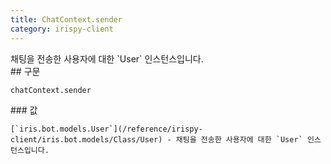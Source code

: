 ```yaml
---
title: ChatContext.sender
category: irispy-client
---
```


<Section>
  채팅을 전송한 사용자에 대한 `User` 인스턴스입니다.
</Section>
<Section>
  ## 구문

  ~~~py
  chatContext.sender
  ~~~

  <Section>
    ### 값

    [`iris.bot.models.User`](/reference/irispy-client/iris.bot.models/Class/User) - 채팅을 전송한 사용자에 대한 `User` 인스턴스입니다.
  </Section>
</Section>
